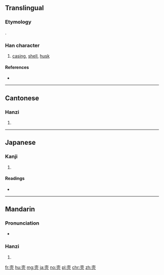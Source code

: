 {{also|殻|殼|売}}
==Translingual==
{{ja-forms|[[殻]]|壳|[[殼]]}}

===Etymology===
{{Han simp|殼|f=殳|t=&nbsp;}}.

===Han character===
{{Han char|rn=33|rad=士|as=04|sn=7|four=|canj=GBHN,XGBHN|ids=⿱士冗}}

# [[casing]], [[shell]], [[husk]]

====References====
* {{Han ref|kx=0243.041|dkj=05648|dj=0483.100|hdz=10428.020|uh=58F3|ud=22771}}

----

==Cantonese==

===Hanzi===
{{yue-hanzi|jyut=[[hok3]]|y=hok3}}

# {{defn|lang=yue|sort=士04}}

----

==Japanese==

===Kanji===
{{ja-kanji|grade=|rs=士04}}

# {{defn|lang=ja|sort=士04}}

====Readings====
* {{ja-readings|on=[[かく]] (kaku)|kun=[[から]] (kara)}}

----

==Mandarin==

===Pronunciation===
* {{audio|Zh-ké.ogg|Audio|lang=cmn}}

===Hanzi===
{{cmn-hanzi|tra=[[殻]], [[殼]]|pin=[[ké]] ([[ke2]]), [[qiào]] ([[qiao4]])|wg=k'o<sup>2</sup>}}

# {{defn|lang=cmn|sort=士04}}

[[fr:壳]]
[[hu:壳]]
[[mg:壳]]
[[ja:壳]]
[[no:壳]]
[[pl:壳]]
[[chr:壳]]
[[zh:壳]]